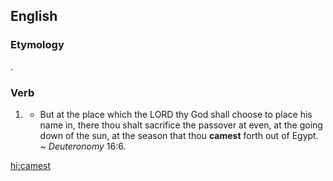 ==English==

===Etymology===
{{suffix|came|est|lang=en}}.

===Verb===
{{head|en|verb form|cat2=verb simple past forms}}

# {{context|archaic|lang=en}} {{form of|second-person singular simple past|come|lang=en}}
#* But at the place which the LORD thy God shall choose to place his name in, there thou shalt sacrifice the passover at even, at the going down of the sun, at the season that thou '''camest''' forth out of Egypt. ~ ''Deuteronomy'' 16:6.{{attention|en|which edition of the Bible/Torah?}}

[[hi:camest]]
